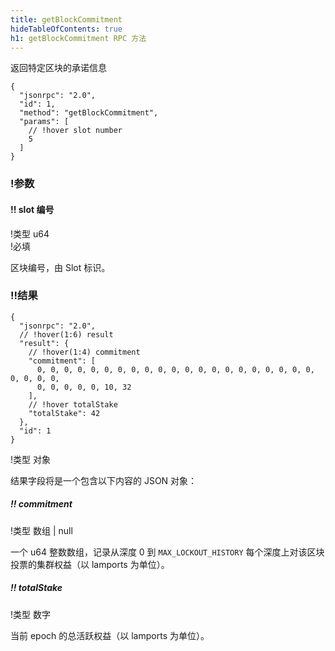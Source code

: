 ```yaml
---
title: getBlockCommitment
hideTableOfContents: true
h1: getBlockCommitment RPC 方法
---
```


返回特定区块的承诺信息

<APIMethod>

```jsonc !!request curl
{
  "jsonrpc": "2.0",
  "id": 1,
  "method": "getBlockCommitment",
  "params": [
    // !hover slot number
    5
  ]
}
```

### !参数

#### !! slot 编号

!类型 u64  
!必填

区块编号，由 Slot 标识。

### !!结果

```jsonc !response
{
  "jsonrpc": "2.0",
  // !hover(1:6) result
  "result": {
    // !hover(1:4) commitment
    "commitment": [
      0, 0, 0, 0, 0, 0, 0, 0, 0, 0, 0, 0, 0, 0, 0, 0, 0, 0, 0, 0, 0, 0, 0, 0, 0,
      0, 0, 0, 0, 0, 10, 32
    ],
    // !hover totalStake
    "totalStake": 42
  },
  "id": 1
}
```

!类型 对象

结果字段将是一个包含以下内容的 JSON 对象：

##### !! commitment

!类型 数组 | null

一个 u64 整数数组，记录从深度 0 到 `MAX_LOCKOUT_HISTORY` 每个深度上对该区块投票的集群权益（以 lamports 为单位）。

##### !! totalStake

!类型 数字

当前 epoch 的总活跃权益（以 lamports 为单位）。

</APIMethod>

